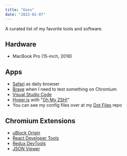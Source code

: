 ```yaml
---
title: "Uses"
date: "2023-02-07"
---
```


A curated list of my favorite tools and software.

## Hardware

- MacBook Pro (15-inch, 2016)

## Apps

- [Safari](https://www.apple.com/safari) as daily browser
- [Brave](https://brave.com) when I need to test something on Chromium
- [Visual Studio Code](https://code.visualstudio.com)
- [Hyper.js](https://hyper.is) with "[Oh My ZSH!](https://ohmyz.sh)"
- You can see my config files over at my [Dot Files](https://github.com/eneax/dotfiles) repo

## Chromium Extensions

- [uBlock Origin](https://chrome.google.com/webstore/detail/ublock-origin/cjpalhdlnbpafiamejdnhcphjbkeiagm?utm_source=chrome-ntp-icon)
- [React Developer Tools](https://chrome.google.com/webstore/detail/react-developer-tools/fmkadmapgofadopljbjfkapdkoienihi?utm_source=chrome-ntp-icon)
- [Redux DevTools](https://chrome.google.com/webstore/detail/redux-devtools/lmhkpmbekcpmknklioeibfkpmmfibljd?utm_source=chrome-ntp-icon)
- [JSON Viewer](https://chrome.google.com/webstore/detail/json-viewer/gbmdgpbipfallnflgajpaliibnhdgobh)
